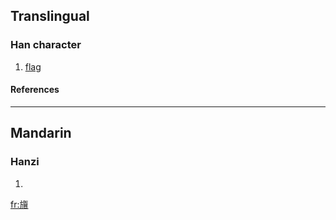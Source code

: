 ==Translingual==
===Han character===
{{Han char|rn=70|rad=方|as=15|sn=19|four=|canj=卜尸人卜一 (YSOYM)}}
# [[flag]]
====References====
{{Han ref|kx=0485.140|dkj=13705|dj=0847.150|hdz=32185.080|uh=65DC|ud=26076}}

----
==Mandarin==
===Hanzi===
{{cmn-hanzi|pin=[[zhān]] (zhan1)|wg=chan<sup>1</sup>}}
# {{defn|Mandarin}}

[[fr:旜]]